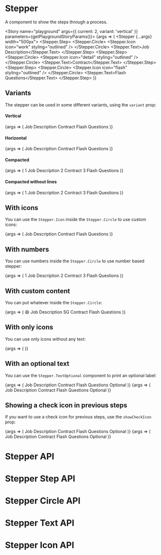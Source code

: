 

<Meta title="Components/Stepper" component={Stepper} />

# Stepper

A component to show the steps through a process.

<Story name="playground" args={{ current: 2, variant: 'vertical' }} parameters={getPlaygroundStoryParams()}>
	{args => (
		<Stepper {...args} width="500px">
			<Stepper.Step>
				<Stepper.Circle>
					<Stepper.Icon icon="work" styling="outlined" />
				</Stepper.Circle>
				<Stepper.Text>Job Description</Stepper.Text>
			</Stepper.Step>
			<Stepper.Step>
				<Stepper.Circle>
					<Stepper.Icon icon="detail" styling="outlined" />
				</Stepper.Circle>
				<Stepper.Text>Contract</Stepper.Text>
			</Stepper.Step>
			<Stepper.Step>
				<Stepper.Circle>
					<Stepper.Icon icon="flash" styling="outlined" />
				</Stepper.Circle>
				<Stepper.Text>Flash Questions</Stepper.Text>
			</Stepper.Step>
		</Stepper>
	)}
</Story>

## Variants

The stepper can be used in some different variants, using the `variant` prop:

#### Vertical

<Canvas>
	<Story name="vertical" decorators={[StepperDecorator]} parameters={getFixedStoryParams()}>
		{args => (
			<Stepper {...args} variant="vertical">
				<Stepper.Step>
					<Stepper.Circle>
						<Stepper.Icon icon="work" styling="outlined" />
					</Stepper.Circle>
					<Stepper.Text>Job Description</Stepper.Text>
				</Stepper.Step>
				<Stepper.Step>
					<Stepper.Circle>
						<Stepper.Icon icon="detail" styling="outlined" />
					</Stepper.Circle>
					<Stepper.Text>Contract</Stepper.Text>
				</Stepper.Step>
				<Stepper.Step>
					<Stepper.Circle>
						<Stepper.Icon icon="flash" styling="outlined" />
					</Stepper.Circle>
					<Stepper.Text>Flash Questions</Stepper.Text>
				</Stepper.Step>
			</Stepper>
		)}
	</Story>
</Canvas>

#### Horizontal

<Canvas>
	<Story name="horizontal" decorators={[StepperDecorator]} parameters={getFixedStoryParams()}>
		{args => (
			<Stepper {...args} variant="horizontal">
				<Stepper.Step>
					<Stepper.Circle>
						<Stepper.Icon icon="work" styling="outlined" />
					</Stepper.Circle>
					<Stepper.Text>Job Description</Stepper.Text>
				</Stepper.Step>
				<Stepper.Step>
					<Stepper.Circle>
						<Stepper.Icon icon="detail" styling="outlined" />
					</Stepper.Circle>
					<Stepper.Text>Contract</Stepper.Text>
				</Stepper.Step>
				<Stepper.Step>
					<Stepper.Circle>
						<Stepper.Icon icon="flash" styling="outlined" />
					</Stepper.Circle>
					<Stepper.Text>Flash Questions</Stepper.Text>
				</Stepper.Step>
			</Stepper>
		)}
	</Story>
</Canvas>

#### Compacted

<Canvas>
	<Story name="compacted" decorators={[StepperDecorator]} parameters={getFixedStoryParams()}>
		{args => (
			<Stepper {...args} variant="compacted">
				<Stepper.Step>
					<Stepper.Circle>1</Stepper.Circle>
					<Stepper.Text>Job Description</Stepper.Text>
				</Stepper.Step>
				<Stepper.Step>
					<Stepper.Circle>2</Stepper.Circle>
					<Stepper.Text>Contract</Stepper.Text>
				</Stepper.Step>
				<Stepper.Step>
					<Stepper.Circle>3</Stepper.Circle>
					<Stepper.Text>Flash Questions</Stepper.Text>
				</Stepper.Step>
			</Stepper>
		)}
	</Story>
</Canvas>

#### Compacted without lines

<Canvas>
	<Story name="compacted without lines" decorators={[StepperDecorator]} parameters={getFixedStoryParams()}>
		{args => (
			<Stepper {...args} variant="compacted-no-line">
				<Stepper.Step>
					<Stepper.Circle>1</Stepper.Circle>
					<Stepper.Text>Job Description</Stepper.Text>
				</Stepper.Step>
				<Stepper.Step>
					<Stepper.Circle>2</Stepper.Circle>
					<Stepper.Text>Contract</Stepper.Text>
				</Stepper.Step>
				<Stepper.Step>
					<Stepper.Circle>3</Stepper.Circle>
					<Stepper.Text>Flash Questions</Stepper.Text>
				</Stepper.Step>
			</Stepper>
		)}
	</Story>
</Canvas>

## With icons

You can use the `Stepper.Icon` inside the `Stepper.Circle` to use custom icons:

<Canvas>
	<Story name="with icons" decorators={[StepperDecorator]} parameters={getFixedStoryParams()}>
		{args => (
			<Stepper {...args}>
				<Stepper.Step>
					<Stepper.Circle>
						<Stepper.Icon icon="work" styling="outlined" />
					</Stepper.Circle>
					<Stepper.Text>Job Description</Stepper.Text>
				</Stepper.Step>
				<Stepper.Step>
					<Stepper.Circle>
						<Stepper.Icon icon="detail" styling="outlined" />
					</Stepper.Circle>
					<Stepper.Text>Contract</Stepper.Text>
				</Stepper.Step>
				<Stepper.Step>
					<Stepper.Circle>
						<Stepper.Icon icon="flash" styling="outlined" />
					</Stepper.Circle>
					<Stepper.Text>Flash Questions</Stepper.Text>
				</Stepper.Step>
			</Stepper>
		)}
	</Story>
</Canvas>

## With numbers

You can use numbers inside the `Stepper.Circle` to use number based stepper:

<Canvas>
	<Story name="with numbers" decorators={[StepperDecorator]} parameters={getFixedStoryParams()}>
		{args => (
			<Stepper {...args}>
				<Stepper.Step>
					<Stepper.Circle>1</Stepper.Circle>
					<Stepper.Text>Job Description</Stepper.Text>
				</Stepper.Step>
				<Stepper.Step>
					<Stepper.Circle>2</Stepper.Circle>
					<Stepper.Text>Contract</Stepper.Text>
				</Stepper.Step>
				<Stepper.Step>
					<Stepper.Circle>3</Stepper.Circle>
					<Stepper.Text>Flash Questions</Stepper.Text>
				</Stepper.Step>
			</Stepper>
		)}
	</Story>
</Canvas>

## With custom content

You can put whatever inside the `Stepper.Circle`:

<Canvas>
	<Story name="with custom content" decorators={[StepperDecorator]} parameters={getFixedStoryParams()}>
		{args => (
			<Stepper {...args}>
				<Stepper.Step>
					<Stepper.Circle>
						<Content aspectSize="s">😄</Content>
					</Stepper.Circle>
					<Stepper.Text>Job Description</Stepper.Text>
				</Stepper.Step>
				<Stepper.Step>
					<Stepper.Circle>
						<Content aspectSize="xs">SG</Content>
					</Stepper.Circle>
					<Stepper.Text>Contract</Stepper.Text>
				</Stepper.Step>
				<Stepper.Step>
					<Stepper.Circle>
						<Stepper.Icon icon="flash" styling="outlined" />
					</Stepper.Circle>
					<Stepper.Text>Flash Questions</Stepper.Text>
				</Stepper.Step>
			</Stepper>
		)}
	</Story>
</Canvas>

## With only icons

You can use only icons without any text:

<Canvas>
	<Story name="only icons" decorators={[StepperDecorator]} parameters={getFixedStoryParams()}>
		{args => (
			<Stepper {...args}>
				<Stepper.Step>
					<Stepper.Circle>
						<Stepper.Icon icon="work" styling="outlined" />
					</Stepper.Circle>
				</Stepper.Step>
				<Stepper.Step>
					<Stepper.Circle>
						<Stepper.Icon icon="detail" styling="outlined" />
					</Stepper.Circle>
				</Stepper.Step>
				<Stepper.Step>
					<Stepper.Circle>
						<Stepper.Icon icon="flash" styling="outlined" />
					</Stepper.Circle>
				</Stepper.Step>
			</Stepper>
		)}
	</Story>
</Canvas>

## With an optional text

You can use the `Stepper.TextOptional` component to print an optional label:

<Canvas>
	<Story name="with optional text vertical" decorators={[StepperDecorator]} parameters={getFixedStoryParams()}>
		{args => (
			<Stepper {...args}>
				<Stepper.Step>
					<Stepper.Circle>
						<Stepper.Icon icon="work" styling="outlined" />
					</Stepper.Circle>
					<Stepper.Text>Job Description</Stepper.Text>
				</Stepper.Step>
				<Stepper.Step>
					<Stepper.Circle>
						<Stepper.Icon icon="detail" styling="outlined" />
					</Stepper.Circle>
					<Stepper.Text>Contract</Stepper.Text>
				</Stepper.Step>
				<Stepper.Step>
					<Stepper.Circle>
						<Stepper.Icon icon="flash" styling="outlined" />
					</Stepper.Circle>
					<Flex flexDirection="column">
						<Stepper.Text>Flash Questions</Stepper.Text>
						<Stepper.TextOptional>Optional</Stepper.TextOptional>
					</Flex>
				</Stepper.Step>
			</Stepper>
		)}
	</Story>
</Canvas>

<Canvas>
	<Story name="with optional text horizontal" decorators={[StepperDecorator]} parameters={getFixedStoryParams()}>
		{args => (
			<Stepper {...args} variant="horizontal">
				<Stepper.Step>
					<Stepper.Circle>
						<Stepper.Icon icon="work" styling="outlined" />
					</Stepper.Circle>
					<Stepper.Text>Job Description</Stepper.Text>
				</Stepper.Step>
				<Stepper.Step>
					<Stepper.Circle>
						<Stepper.Icon icon="detail" styling="outlined" />
					</Stepper.Circle>
					<Stepper.Text>Contract</Stepper.Text>
				</Stepper.Step>
				<Stepper.Step>
					<Stepper.Circle>
						<Stepper.Icon icon="flash" styling="outlined" />
					</Stepper.Circle>
					<Flex flexDirection="column">
						<Stepper.Text>Flash Questions</Stepper.Text>
						<Stepper.TextOptional>Optional</Stepper.TextOptional>
					</Flex>
				</Stepper.Step>
			</Stepper>
		)}
	</Story>
</Canvas>

## Showing a check icon in previous steps

If you want to use a check icon for previous steps, use the `showCheckIcon` prop:

<Canvas>
	<Story name="with check icon vertical" decorators={[StepperDecorator]} parameters={getFixedStoryParams()}>
		{args => (
			<Stepper {...args} showCheckIcon>
				<Stepper.Step>
					<Stepper.Circle>
						<Stepper.Icon icon="work" styling="outlined" />
					</Stepper.Circle>
					<Stepper.Text>Job Description</Stepper.Text>
				</Stepper.Step>
				<Stepper.Step>
					<Stepper.Circle>
						<Stepper.Icon icon="detail" styling="outlined" />
					</Stepper.Circle>
					<Stepper.Text>Contract</Stepper.Text>
				</Stepper.Step>
				<Stepper.Step>
					<Stepper.Circle>
						<Stepper.Icon icon="flash" styling="outlined" />
					</Stepper.Circle>
					<Flex flexDirection="column">
						<Stepper.Text>Flash Questions</Stepper.Text>
						<Stepper.TextOptional>Optional</Stepper.TextOptional>
					</Flex>
				</Stepper.Step>
			</Stepper>
		)}
	</Story>
</Canvas>

<Canvas>
	<Story name="with check icon horizontal" decorators={[StepperDecorator]} parameters={getFixedStoryParams()}>
		{args => (
			<Stepper {...args} showCheckIcon variant="horizontal">
				<Stepper.Step>
					<Stepper.Circle>
						<Stepper.Icon icon="work" styling="outlined" />
					</Stepper.Circle>
					<Stepper.Text>Job Description</Stepper.Text>
				</Stepper.Step>
				<Stepper.Step>
					<Stepper.Circle>
						<Stepper.Icon icon="detail" styling="outlined" />
					</Stepper.Circle>
					<Stepper.Text>Contract</Stepper.Text>
				</Stepper.Step>
				<Stepper.Step>
					<Stepper.Circle>
						<Stepper.Icon icon="flash" styling="outlined" />
					</Stepper.Circle>
					<Flex flexDirection="column">
						<Stepper.Text>Flash Questions</Stepper.Text>
						<Stepper.TextOptional>Optional</Stepper.TextOptional>
					</Flex>
				</Stepper.Step>
			</Stepper>
		)}
	</Story>
</Canvas>

# Stepper API

<ArgsTable of={Stepper} />

# Stepper Step API

<ArgsTable of={Stepper.Step} />

# Stepper Circle API

<ArgsTable of={Stepper.Circle} />

# Stepper Text API

<ArgsTable of={Stepper.Text} />

# Stepper Icon API

<ArgsTable of={Stepper.Icon} />
